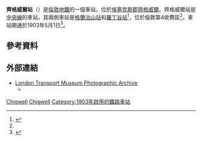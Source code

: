 {{expand|time=2016-02-28T07:27:17+00:00}}
{{TfL Translations}}
{{Infobox London station
| name          = 齊格威爾<br />Chigwell
| symbol        = underground
| alt_name      =
| manager       = [[倫敦地鐵|倫敦地鐵]]
| owner         =
| locale        = [[齊格威爾|齊格威爾]]
| borough       = {{link-en|埃平森林區|Epping Forest District}}
| platforms     = 2
| fare_zone     = 4
| railcode      =
| tubecode      =
| image_name    = Chigwell station building.JPG
| image_alt     =
| caption       = 
| latitude      = 51.61749
| longitude     = 0.07421
| map_type      = Essex
<!-- | tubeexits05   = 0.203
| tubeexits06   = {{increase}} 0.26
| tubeexits07   = {{increase}} 0.38
| tubeexits08   = {{increase}} 0.41
| tubeexits09   = {{decrease}} 0.397-->
| original      = 
| pregroup      = [[Great_Eastern_Railway|Great Eastern Railway]]
| postgroup     = [[London_&_North_Eastern_Railway|London & North Eastern Railway]]
}}
'''齊格威爾站'''（{{lang-en|Chigwell tube station}}）是[[倫敦地鐵|倫敦地鐵]]的一個車站，位於[[埃塞克斯郡|埃塞克斯郡]][[齊格威爾|齊格威爾]]。齊格威爾站是[[中央線_(倫敦地鐵)|中央線]]的車站，其兩側車站是[[格蘭治山站|格蘭治山站]]和[[羅丁谷站|羅丁谷站]]<ref name=tubemap>{{cite map/Standard Tube Map}}</ref>，位於倫敦第4收費區<ref name=tubemap />。車站開通於1903年5月1日<ref name=CULG_01>{{cite web
| title = Clive's Underground Line Guides, Central Line, Dates
| url = http://www.davros.org/rail/culg/central.html#dates
| accessdate = 2007-12-29 }}</ref>。
==參考資料==
{{reflist}}
==外部連結==
{{commons category|Chigwell tube station}}
* [http://www.ltmcollection.org/photos/index.html London Transport Museum Photographic Archive]
** {{ltmcollection|12/9864312.jpg|Booking hall of Chigwell station, 1955}}

{{倫敦地鐵中央線}}

[[Category:中央線車站_(倫敦地鐵)|Chigwell]]
[[Category:埃塞克斯郡鐵路車站|Chigwell]]
[[Category:1903年啟用的鐵路車站|Category:1903年啟用的鐵路車站]]